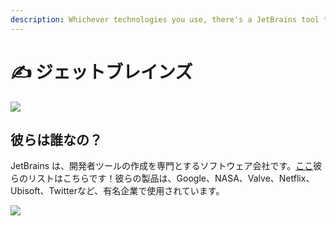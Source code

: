 ```yaml
---
description: Whichever technologies you use, there's a JetBrains tool to match!
---
```


# ✍ ジェットブレインズ

![](../.gitbook/assets/jetbrains-banner.png)

## 彼らは誰なの？

JetBrains は、開発者ツールの作成を専門とするソフトウェア会社です。[ここ](https://www.jetbrains.com/products/)彼らのリストはこちらです！彼らの製品は、Google、NASA、Valve、Netflix、Ubisoft、Twitterなど、有名企業で使用されています。

![](../.gitbook/assets/jetbrains.png)
